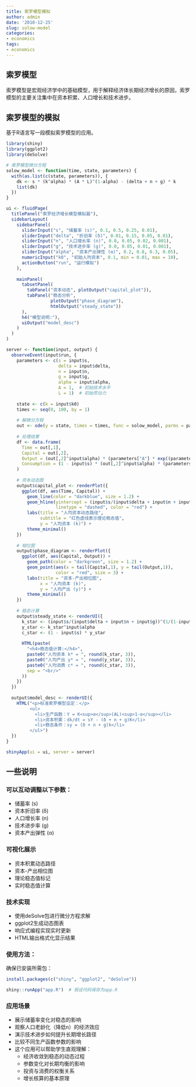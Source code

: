 ```yaml
---
title: 索罗模型模拟
author: admin
date: '2010-12-25'
slug: solow-model
categories:
- economics
tags:
- economics
---
```

## 索罗模型

索罗模型是宏观经济学中的基础模型，用于解释经济体长期经济增长的原因，索罗模型的主要关注集中在资本积累、人口增长和技术进步。

## 索罗模型的模拟

基于R语言写一段模拟索罗模型的应用。

```r
library(shiny)
library(ggplot2)
library(deSolve)

# 索罗模型微分方程
solow_model <- function(time, state, parameters) {
  with(as.list(c(state, parameters)), {
    dk <- s * (k^alpha) * (A * L)^(1-alpha) - (delta + n + g) * k
    list(dk)
  })
}

ui <- fluidPage(
  titlePanel("索罗经济增长模型模拟器"),
  sidebarLayout(
    sidebarPanel(
      sliderInput("s", "储蓄率 (s)", 0.1, 0.5, 0.25, 0.01),
      sliderInput("delta", "折旧率 (δ)", 0.01, 0.15, 0.05, 0.01),
      sliderInput("n", "人口增长率 (n)", 0.0, 0.05, 0.02, 0.001),
      sliderInput("g", "技术进步率 (g)", 0.0, 0.05, 0.01, 0.001),
      sliderInput("alpha", "资本产出弹性 (α)", 0.2, 0.8, 0.3, 0.05),
      numericInput("k0", "初始人均资本", 0.1, min = 0.01, max = 10),
      actionButton("run", "运行模拟")
    ),
    
    mainPanel(
      tabsetPanel(
        tabPanel("资本动态", plotOutput("capital_plot")),
        tabPanel("稳态分析", 
                 plotOutput("phase_diagram"),
                 htmlOutput("steady_state"))
      ),
      h4("模型说明:"),
      uiOutput("model_desc")
    )
  )
)

server <- function(input, output) {
  observeEvent(input$run, {
    parameters <- c(s = input$s,
                    delta = input$delta,
                    n = input$n,
                    g = input$g,
                    alpha = input$alpha,
                    A = 1,  # 初始技术水平
                    L = 1)  # 初始劳动力
    
    state <- c(k = input$k0)
    times <- seq(0, 100, by = 1)
    
    # 解微分方程
    out <- ode(y = state, times = times, func = solow_model, parms = parameters)
    
    # 处理结果
    df <- data.frame(
      Time = out[,1],
      Capital = out[,2],
      Output = (out[,2]^input$alpha) * (parameters["A"] * exp((parameters["n"]+parameters["g"])*out[,1]))^(1-input$alpha),
      Consumption = (1 - input$s) * (out[,2]^input$alpha) * (parameters["A"] * exp((parameters["n"]+parameters["g"])*out[,1]))^(1-input$alpha)
    )
    
    # 资本动态图
    output$capital_plot <- renderPlot({
      ggplot(df, aes(Time, Capital)) +
        geom_line(color = "darkblue", size = 1.2) +
        geom_hline(yintercept = (input$s/(input$delta + input$n + input$g))^(1/(1-input$alpha)), 
                   linetype = "dashed", color = "red") +
        labs(title = "人均资本动态路径",
             subtitle = "红色虚线表示理论稳态值",
             y = "人均资本 (k)") +
        theme_minimal()
    })
    
    # 相位图
    output$phase_diagram <- renderPlot({
      ggplot(df, aes(Capital, Output)) +
        geom_path(color = "darkgreen", size = 1.2) +
        geom_point(aes(x = tail(Capital,1), y = tail(Output,1)), 
                   color = "red", size = 3) +
        labs(title = "资本-产出相位图",
             x = "人均资本 (k)",
             y = "人均产出 (y)") +
        theme_minimal()
    })
    
    # 稳态计算
    output$steady_state <- renderUI({
      k_star <- (input$s/(input$delta + input$n + input$g))^(1/(1-input$alpha))
      y_star <- k_star^input$alpha
      c_star <- (1 - input$s) * y_star
      
      HTML(paste(
        "<h4>稳态值计算:</h4>",
        paste0("人均资本 k* = ", round(k_star, 3)),
        paste0("人均产出 y* = ", round(y_star, 3)),
        paste0("人均消费 c* = ", round(c_star, 3)),
        sep = "<br/>"
      ))
    })
  })
  
  output$model_desc <- renderUI({
    HTML("<p>标准索罗模型设定：</p>
         <ul>
           <li>生产函数：Y = K<sup>α</sup>(AL)<sup>1-α</sup></li>
           <li>资本积累：dk/dt = sY - (δ + n + g)K</li>
           <li>稳态条件：sy = (δ + n + g)k</li>
         </ul>")
  })
}

shinyApp(ui = ui, server = server)
```

## 一些说明

### 可以互动调整以下参数：

* 储蓄率 (s)
* 资本折旧率 (δ)
* 人口增长率 (n)
* 技术进步率 (g)
* 资本产出弹性 (α)

### 可视化展示

* 资本积累动态路径
* 资本-产出相位图
* 理论稳态值标记
* 实时稳态值计算

### 技术实现

* 使用deSolve包进行微分方程求解
* ggplot2生成动态图表
* 响应式编程实现实时更新
* HTML输出格式化显示结果

### 使用方法：

确保已安装所需包：

```r
install.packages(c("shiny", "ggplot2", "deSolve"))

shiny::runApp("app.R")  # 假设代码保存为app.R
```

### 应用场景

* 展示储蓄率变化对稳态的影响
* 观察人口老龄化（降低n）的经济效应
* 演示技术进步如何提升长期增长路径
* 比较不同生产函数参数的影响
* 这个应用可以帮助学生直观理解：
    * 经济收敛到稳态的动态过程
    * 参数变化对长期均衡的影响
    * 投资与消费的权衡关系
    * 增长核算的基本原理